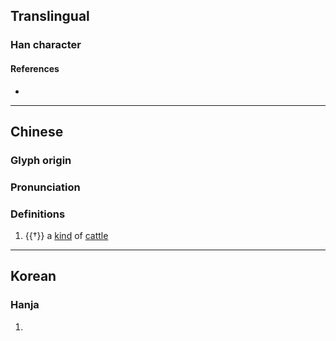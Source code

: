 {{character info}}
==Translingual==

===Han character===
{{Han char|rn=93|rad=牛|as=12|sn=16|four=|canj=HQYDK|ids=⿰牜敦}}

====References====
* {{Han ref|kx=0704.140|dkj=20168|dj=1117.040|hdz=31820.050|uh=729C|ud=29340}}

----

==Chinese==
{{zh-forms}}

===Glyph origin===
{{Han etym}}

===Pronunciation===
{{zh-pron
|m=dūn
|mc=y
|oc=y
|cat=n
}}

===Definitions===
{{zh-hanzi}}

# {{†}} a [[kind]] of [[cattle]]

----

==Korean==

===Hanja===
{{ko-hanja|hangeul=돈|eumhun=|rv=don|mr=ton|y=ton}}

# {{rfdef|ko|sort=牛12}}